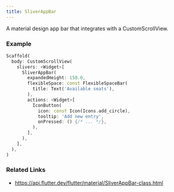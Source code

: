 ```yaml
---
title: SliverAppBar
---
```


A material design app bar that integrates with a CustomScrollView.

### Example

```dart liveslice=SliverAppBar
Scaffold(
  body: CustomScrollView(
    slivers: <Widget>[
      SliverAppBar(
        expandedHeight: 150.0,
        flexibleSpace: const FlexibleSpaceBar(
          title: Text('Available seats'),
        ),
        actions: <Widget>[
          IconButton(
            icon: const Icon(Icons.add_circle),
            tooltip: 'Add new entry',
            onPressed: () {/* ... */},
          ),
        ],
      ),
    ],
  ),
)
```

### Related Links
- https://api.flutter.dev/flutter/material/SliverAppBar-class.html
